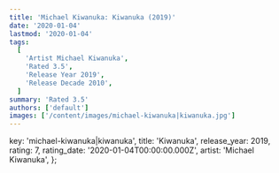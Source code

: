 ```yaml
---
title: 'Michael Kiwanuka: Kiwanuka (2019)'
date: '2020-01-04'
lastmod: '2020-01-04'
tags:
  [
    'Artist Michael Kiwanuka',
    'Rated 3.5',
    'Release Year 2019',
    'Release Decade 2010',
  ]
summary: 'Rated 3.5'
authors: ['default']
images: ['/content/images/michael-kiwanuka|kiwanuka.jpg']
---
```


  key: 'michael-kiwanuka|kiwanuka',
  title: 'Kiwanuka',
  release_year: 2019,
  rating: 7,
  rating_date: '2020-01-04T00:00:00.000Z',
  artist: 'Michael Kiwanuka',
};

<MusicRating data={data} />
